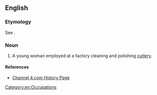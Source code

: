 ==English==

===Etymology===
See {{term|buff|lang=en||to polish}}.

===Noun===
{{en-noun|head=[[buffer]] [[lass]]|buffer lasses}}

# {{context|British|obsolete|lang=en}} A young woman employed at a factory cleaning and polishing [[cutlery]]. 

====References====
* [http://www.channel4.com/history/microsites/W/worstjobs/victorian2.html#3 Channel 4.com History Page]

[[Category:en:Occupations]]